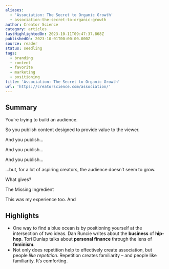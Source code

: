 ```yaml
---
aliases:
  - 'Association: The Secret to Organic Growth'
  - association-the-secret-to-organic-growth
author: Creator Science
category: articles
lastHighlightedOn: 2023-10-11T09:47:37.868Z
publishedOn: 2023-10-01T00:00:00.000Z
source: reader
status: seedling
tags:
  - branding
  - content
  - favorite
  - marketing
  - positioning
title: 'Association: The Secret to Organic Growth'
url: 'https://creatorscience.com/association/'
---
```

## Summary

You’re trying to build an audience.

So you publish content designed to provide value to the viewer.

And you publish…

And you publish…

And you publish…

…but, for a lot of aspiring creators, the audience doesn’t seem to grow.

What gives?

The Missing Ingredient

This was my experience too. And

## Highlights

- One way to find a blue ocean is by positioning yourself at the intersection of two ideas. Dan Runcie writes about the **business** of **hip-hop**. Tori Dunlap talks about **personal finance** through the lens of **feminism**.
- Not only does repetition help to effectively create association, but people _like repetition_. Repetition creates familiarity – and people like familiarity. It’s comforting.
